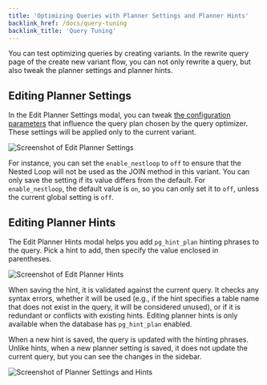 ```yaml
---
title: 'Optimizing Queries with Planner Settings and Planner Hints'
backlink_href: /docs/query-tuning
backlink_title: 'Query Tuning'
---
```



<DocsBetaFeature feature="Query Tuning" />

You can test optimizing queries by creating variants. In the rewrite query page
of the create new variant flow, you can not only rewrite a query, but also tweak
the planner settings and planner hints.

## Editing Planner Settings

In the Edit Planner Settings modal, you can tweak [the configuration parameters](https://www.postgresql.org/docs/current/runtime-config-query.html)
that influence the query plan chosen by the query optimizer.
These settings will be applied only to the current variant.

![Screenshot of Edit Planner Settings](planner_settings.png)

For instance, you can set the `enable_nestloop` to `off` to ensure that the
Nested Loop will not be used as the JOIN method in this variant.
You can only save the setting if its value differs from the default.
For `enable_nestloop`, the default value is `on`, so you can only set it to
`off`, unless the current global setting is `off`.

## Editing Planner Hints

The Edit Planner Hints modal helps you add `pg_hint_plan` hinting phrases to the
query. Pick a hint to add, then specify the value enclosed in parentheses.

![Screenshot of Edit Planner Hints](planner_hints.png)

When saving the hint, it is validated against the current query. It checks any
syntax errors, whether it will be used (e.g., if the hint specifies a table name
that does not exist in the query, it will be considered unused), or if it is
redundant or conflicts with existing hints.
Editing planner hints is only available when the database has `pg_hint_plan`
enabled.

When a new hint is saved, the query is updated with the hinting phrases. Unlike
hints, when a new planner setting is saved, it does not update the current query,
but you can see the changes in the sidebar.

![Screenshot of Planner Settings and Hints](planner_settings_and_hints.png)
